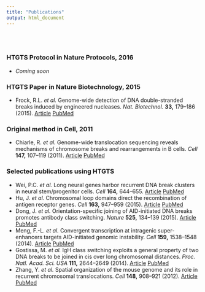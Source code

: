 ```yaml
---
title: "Publications"
output: html_document
---
```


<br>
<br>

### HTGTS Protocol in Nature Protocols, 2016

- *Coming soon*

### HTGTS Paper in Nature Biotechnology, 2015

- Frock, R.L. *et al.* Genome-wide detection of DNA double-stranded breaks induced by engineered nucleases. *Nat. Biotechnol.* **33,** 179–186 (2015). [Article](http://dx.doi.org/10.1038/nbt.3101) [PubMed](http://www.ncbi.nlm.nih.gov/pubmed/25503383)

### Original method in Cell, 2011

- Chiarle, R. *et al.* Genome-wide translocation sequencing reveals mechanisms of chromosome breaks and rearrangements in B cells. *Cell* **147,** 107–119 (2011). [Article]() [PubMed]()

### Selected publications using HTGTS

- Wei, P.C. *et al.* Long neural genes harbor recurrent DNA break clusters in neural stem/progenitor cells. *Cell* **164,** 644–655. [Article]() [PubMed]()
- Hu, J. *et al.* Chromosomal loop domains direct the recombination of antigen receptor genes. *Cell* **163,** 947–959 (2015). [Article]() [PubMed]()
- Dong, J. *et al.* Orientation-specific joining of AID-initiated DNA breaks promotes antibody class switching. *Nature* **525,** 134–139 (2015). [Article]() [PubMed]()
- Meng, F.-L. *et al.* Convergent transcription at intragenic super-enhancers targets AID-initiated genomic instability. *Cell* **159,** 1538–1548 (2014). [Article]() [PubMed]()
- Gostissa, M. *et al.* IgH class switching exploits a general property
of two DNA breaks to be joined in cis over long chromosomal distances. *Proc. Natl. Acad. Sci. USA* **111,** 2644–2649 (2014). [Article]() [PubMed]()
- Zhang, Y. *et al.* Spatial organization of the mouse genome and its role in recurrent chromosomal translocations. *Cell* **148,** 908–921 (2012). [Article]() [PubMed]()

